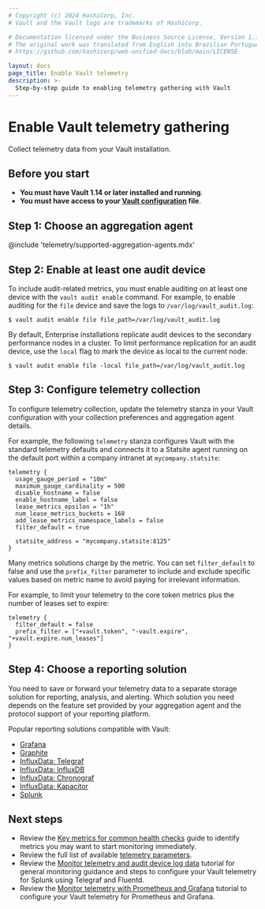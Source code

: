 ```yaml
---
# Copyright (c) 2024 HashiCorp, Inc.
# Vault and the Vault logo are trademarks of HashiCorp.

# Documentation licensed under the Business Source License, Version 1.1.
# The original work was translated from English into Brazilian Portuguese.
# https://github.com/hashicorp/web-unified-docs/blob/main/LICENSE

layout: docs
page_title: Enable Vault telemetry
description: >-
  Step-by-step guide to enabling telemetry gathering with Vault
---
```


# Enable Vault telemetry gathering

Collect telemetry data from your Vault installation.

## Before you start

- **You must have Vault 1.14 or later installed and running**.
- **You must have access to your [Vault configuration](/vault/docs/configuration) file**.


## Step 1: Choose an aggregation agent

@include 'telemetry/supported-aggregation-agents.mdx'

## Step 2: Enable at least one audit device

To include audit-related metrics, you must enable auditing on at least one device
with the `vault audit enable` command. For example, to enable auditing for the
`file` device and save the logs to `/var/log/vault_audit.log`:

```shell-session
$ vault audit enable file file_path=/var/log/vault_audit.log
```

By default, Enterprise installations replicate audit devices to the secondary
performance nodes in a cluster. To limit performance replication for an audit
device, use the `local` flag to mark the device as local to the current node:

```shell-session
$ vault audit enable file -local file_path=/var/log/vault_audit.log
```


## Step 3: Configure telemetry collection

To configure telemetry collection, update the telemetry stanza in your Vault
configuration with your collection preferences and aggregation agent details.

For example, the following `telemetry` stanza configures Vault with the standard
telemetry defaults and connects it to a Statsite agent running on the default
port within a company intranet at `mycompany.statsite`:

```hcl
telemetry {
  usage_gauge_period = "10m"
  maximum_gauge_cardinality = 500
  disable_hostname = false
  enable_hostname_label = false
  lease_metrics_epsilon = "1h"
  num_lease_metrics_buckets = 168
  add_lease_metrics_namespace_labels = false
  filter_default = true

  statsite_address = "mycompany.statsite:8125"
}
```

Many metrics solutions charge by the metric. You can set `filter_default` to
false and use the `prefix_filter` parameter to include and exclude specific
values based on metric name to avoid paying for irrelevant information.

For example, to limit your telemetry to the core token metrics plus the number
of leases set to expire:

```hcl
telemetry {
  filter_default = false
  prefix_filter = ["+vault.token", "-vault.expire", "+vault.expire.num_leases"]
}
```

## Step 4: Choose a reporting solution

You need to save or forward your telemetry data to a separate storage solution
for reporting, analysis, and alerting. Which solution you need depends on the
feature set provided by your aggregation agent and the protocol support of your
reporting platform.

Popular reporting solutions compatible with Vault:

- [Grafana](https://grafana.com/grafana)
- [Graphite](https://www.hostedgraphite.com)
- [InfluxData: Telegraf](https://www.influxdata.com/time-series-platform/telegraf)
- [InfluxData: InfluxDB](https://www.influxdata.com/products/influxdb-overview)
- [InfluxData: Chronograf](https://www.influxdata.com/time-series-platform/telegraf)
- [InfluxData: Kapacitor](https://www.influxdata.com/time-series-platform/kapacitor)
- [Splunk](https://www.splunk.com)


## Next steps

- Review the
  [Key metrics for common health checks](/well-architected-framework/reliability/reliability-vault-monitoring-key-metrics)
  guide to identify metrics you may want to start monitoring immediately.
- Review the full list of available
  [telemetry parameters](/vault/docs/configuration/telemetry#telemetry-parameters).
- Review the [Monitor telemetry and audit device log data](/vault/tutorials/monitoring/monitor-telemetry-audit-splunk)
  tutorial for general monitoring guidance and steps to configure your
  Vault telemetry for Splunk using Telegraf and Fluentd.
- Review the
  [Monitor telemetry with Prometheus and Grafana](/vault/tutorials/monitoring/monitor-telemetry-grafana-prometheus)
  tutorial to configure your Vault telemetry for Prometheus and Grafana.
